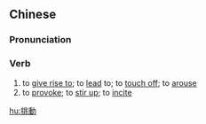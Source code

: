 ==Chinese==
{{zh-forms|s=挑动}}

===Pronunciation===
{{zh-pron
|m=tiǎodòng
|c=tiu1 dung6
|mn=qz:thiau-tǒng/xm,zz:thiau-tōng
|cat=v
}}

===Verb===
{{zh-verb}}

# to [[give rise to]]; to [[lead]] to; to [[touch off]]; to [[arouse]]
# to [[provoke]]; to [[stir up]]; to [[incite]]

[[hu:挑動]]